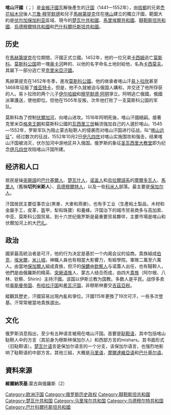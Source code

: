 {{noteTA
|1=克里
}}
{{Expand English|Khanate of Kazan}}
{{Infobox Former Country
|native_name = قازان خانليغى<br>Qazan Xanlığı<br>Казан Ханлыгы
|conventional_long_name = 喀山汗国
|common_name = [[喀山|喀山]]
|continent = [[欧洲|欧洲]]
|region = [[东欧|东欧]]
|country =
|government_type = [[君主制|君主制]]
|year_start = 1438年
|year_end = 1552年
|event_start =
|date_start =
|event_end = 被[[莫斯科公国|莫斯科公国]]兼并
|event1 =
|date_event1 =
|event2 =
|date_event2 =
|date_end =
|p1 = 金帐汗国
|flag_p1 = Golden_Horde_flag_1339.svg
|s1 = 沙俄
|flag_s1 = Herb Moskovia-1 (Alex K).svg
|image_flag =
|flag =
|image_coat =
|coa =
|image_map = KazanKhanate1500.png
|image_map_caption = 1500年左右的喀山汗国疆域（绿色）
|capital = 喀山
|religion = [[伊斯兰教|伊斯兰教]][[逊尼派|逊尼派]]
|common_languages = [[鞑靼语|鞑靼语]]，[[楚瓦什语|楚瓦什语]]，[[马里语|马里语]]
|title_leader = 
|leader1 = [[馬赫第提克|馬赫提蒂克]]（首）
|leader2 = [[亚德加尔·默罕默德|阿帝季•馬黑麻]]（末）
}}
'''喀山汗國'''（{{lang-tt|'''Qazan xanlığı/Казан ханлыгы'''}}；{{lang-ru|'''Казанское ханство'''}}）是[[金帳汗國|金帳汗國]]瓦解後產生的[[汗国|汗国]]（1441—1552年），由[[拔都|拔都]]的兄弟[[禿花帖木兒|禿花帖木兒]]後人[[兀魯·穆罕默德|兀魯·穆罕默德]]和兒子[[馬赫第提克|馬赫第提克]]住在[[喀山|喀山]]建立的獨立汗國，範圍大約是[[伏尔加保加利亚|伏尔加保加利亚]]區域、現今的[[楚瓦什共和國|楚瓦什共和國]]、[[馬里埃爾共和國|馬里埃爾共和國]]、[[韃靼斯坦共和國|韃靼斯坦共和國]]、[[烏德穆爾特共和國|烏德穆爾特共和國]]和[[巴什科爾托斯坦共和國|巴什科爾托斯坦共和國]]。

== 历史 ==
在[[馬赫第提克|馬赫第提克]]在位期間，汗國正式立國。1452年，他的一位兄弟[[卡西姆|卡西姆]]逃亡[[莫斯科|莫斯科]]。[[莫斯科公国|莫斯科公国]]把一塊[[奥卡河|奥卡河]]畔的、以他的名字命名土地封給他，名為[[卡西莫夫|卡西莫夫]]。其屬下一部分逃亡至[[克里米亞汗國|克里米亞汗國]]。

馬赫第提克在1452年冬季，進攻[[莫斯科公國|莫斯科公國]]。他的继承者喀山汗[[易卜拉欣|易卜拉欣]]甚至1468年征服了[[维亚特卡|维亚特卡]]，但是，他不久就被迫与俄国人媾和，并交还了他所俘获的人。易卜拉欣的两个儿子[[伊尔哈姆|伊尔哈姆]]和[[穆罕默德·阿明|穆罕默德·阿明]]爭立。阿明逃亡俄國，俄國派軍護送，使他即位。但他在1505年反叛，次年他打败了一支莫斯科公国的军队。

莫斯科為了控制[[伏爾加河|伏爾加河]]，向喀山进攻。1516年阿明死後，喀山汗國絕嗣。接著克里米亞[[格來王朝|格來王朝]]和莫斯科公國的[[瓦西里三世|瓦西里三世]]輪流強加自己的人選於喀山。1545—1552年，罗斯军队为阻止蒙古鞑靼人的侵袭而对喀山汗国进行征战，叫“[[喀山远征|喀山远征]]”。经过数次的征战，1552年10月2日[[伊凡四世|伊凡四世]]对喀山实施围攻和强击，结果喀山汗国被消灭，伏尔加河中游地区并入俄国。俄罗斯的象征[[圣瓦西里大教堂|圣瓦西里大教堂]]即为纪念[[伊凡四世|伊凡四世]]攻陷喀山汗国所建。

==经济和人口==

居民是操[[突厥語|突厥語]]的[[巴什基爾人|巴什基爾人]]、[[楚瓦什人|楚瓦什人]]，[[诺盖人|诺盖人]]和[[烏拉爾語系|烏拉爾語系]]的[[摩爾多瓦人|摩爾多瓦人]]、[[馬里人|馬里人]]（舊稱'''切列米斯人'''）、[[烏德穆爾特人|烏德穆爾特人]]，以及一些[[科米人|科米人]]部落。最主要是[[保加尔人|保加尔人]]。

汗国居民主要從事农业(黑麥、大麥和燕麥)，也有手工业（生產粘土製品，木材和金屬手工，皮革，盔甲，犁和珠寶）和養蜂。汗国治下的城市贸易商多与高加索、中亚、莫斯科公国贸易，到十六世纪俄罗斯是最重要贸易夥伴，主要市場是喀山和伏爾加河上的大[[巴扎|巴扎]]。

== 政治 ==
國家最高統治者是可汗，他的行为决定是基於一个内阁会议的協商。貴族組成[[伯克|伯克]]，[[埃米爾|埃米爾]]，[[米儿咱|米儿咱]]，神職人員也有相當大影響力，有經學院。軍隊二萬至六萬人。由當地[[保加爾人|保加爾人]]組成貴族，但汗的[[保鑣|保鑣]]由[[欽察人|欽察人]]与诺蓋人出任，也有韃靼人，他們是由俄羅斯的精英、[[突厥语族|突厥语族]]人、蒙古人结合而成，由四大[[貴族|貴族]]（阿尔根、八林、钦察、Shirin）主持汗國。该国以伊斯兰教为国教。多数人是平民。战俘多卖给[[奥斯曼帝国|奥斯曼帝国]]、[[布哈拉汗国|布哈拉汗国]]和[[希瓦汗国|希瓦汗国]]，非穆斯林要交[[吉茲亞税|吉茲亞税]]。

縱觀其歷史，汗國容易出現內亂和爭位。汗國115年更換了19次可汗，一些多次登基。汗常常被當地貴族選出。

== 文化 ==
俄罗斯消息指出，至少有五种语言被用在喀山汗国。首要是[[鞑靼语|鞑靼语]]，其中包括喀山鞑靼人中的方言（其前身为穆斯林保加尔人）和西部方言的mishars。其书面形式（旧鞑靼语）。[[楚瓦什语|楚瓦什语]]言是保加尔语言的一个分支，该保加尔语言，也强烈地影响了鞑靼语的中部方言。其他三組，大概是[[马里语|马里语]]，[[摩爾達維亞语|摩爾達維亞语]]和[[巴什基尔语|巴什基尔语]]。

== 資料來源 ==
'''維爾納茨基''':蒙古與俄羅斯（2）

[[Category:欧洲汗国|Category:欧洲汗国]]
[[Category:俄罗斯历史政权|Category:俄罗斯历史政权]]
[[Category:韃靼斯坦共和國|Category:韃靼斯坦共和國]]
[[Category:楚瓦什共和国|Category:楚瓦什共和国]]
[[Category:马里埃尔共和国|Category:马里埃尔共和国]]
[[Category:乌德穆尔特共和国|Category:乌德穆尔特共和国]]
[[Category:巴什科爾托斯坦共和國|Category:巴什科爾托斯坦共和國]]